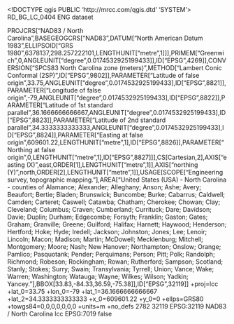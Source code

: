 <!DOCTYPE qgis PUBLIC 'http://mrcc.com/qgis.dtd' 'SYSTEM'>
<qgis version="3.22.1-Białowieża">
  <identifier>RD_BG_LC_0404</identifier>
  <parentidentifier></parentidentifier>
  <language>ENG</language>
  <type>dataset</type>
  <title>RD_BG_LC_0404</title>
  <abstract></abstract>
  <contact>
    <name></name>
    <organization></organization>
    <position></position>
    <voice></voice>
    <fax></fax>
    <email></email>
    <role></role>
  </contact>
  <links/>
  <fees></fees>
  <encoding></encoding>
  <crs>
    <spatialrefsys>
      <wkt>PROJCRS["NAD83 / North Carolina",BASEGEOGCRS["NAD83",DATUM["North American Datum 1983",ELLIPSOID["GRS 1980",6378137,298.257222101,LENGTHUNIT["metre",1]]],PRIMEM["Greenwich",0,ANGLEUNIT["degree",0.0174532925199433]],ID["EPSG",4269]],CONVERSION["SPCS83 North Carolina zone (meters)",METHOD["Lambert Conic Conformal (2SP)",ID["EPSG",9802]],PARAMETER["Latitude of false origin",33.75,ANGLEUNIT["degree",0.0174532925199433],ID["EPSG",8821]],PARAMETER["Longitude of false origin",-79,ANGLEUNIT["degree",0.0174532925199433],ID["EPSG",8822]],PARAMETER["Latitude of 1st standard parallel",36.1666666666667,ANGLEUNIT["degree",0.0174532925199433],ID["EPSG",8823]],PARAMETER["Latitude of 2nd standard parallel",34.3333333333333,ANGLEUNIT["degree",0.0174532925199433],ID["EPSG",8824]],PARAMETER["Easting at false origin",609601.22,LENGTHUNIT["metre",1],ID["EPSG",8826]],PARAMETER["Northing at false origin",0,LENGTHUNIT["metre",1],ID["EPSG",8827]]],CS[Cartesian,2],AXIS["easting (X)",east,ORDER[1],LENGTHUNIT["metre",1]],AXIS["northing (Y)",north,ORDER[2],LENGTHUNIT["metre",1]],USAGE[SCOPE["Engineering survey, topographic mapping."],AREA["United States (USA) - North Carolina - counties of Alamance; Alexander; Alleghany; Anson; Ashe; Avery; Beaufort; Bertie; Bladen; Brunswick; Buncombe; Burke; Cabarrus; Caldwell; Camden; Carteret; Caswell; Catawba; Chatham; Cherokee; Chowan; Clay; Cleveland; Columbus; Craven; Cumberland; Currituck; Dare; Davidson; Davie; Duplin; Durham; Edgecombe; Forsyth; Franklin; Gaston; Gates; Graham; Granville; Greene; Guilford; Halifax; Harnett; Haywood; Henderson; Hertford; Hoke; Hyde; Iredell; Jackson; Johnston; Jones; Lee; Lenoir; Lincoln; Macon; Madison; Martin; McDowell; Mecklenburg; Mitchell; Montgomery; Moore; Nash; New Hanover; Northampton; Onslow; Orange; Pamlico; Pasquotank; Pender; Perquimans; Person; Pitt; Polk; Randolph; Richmond; Robeson; Rockingham; Rowan; Rutherford; Sampson; Scotland; Stanly; Stokes; Surry; Swain; Transylvania; Tyrrell; Union; Vance; Wake; Warren; Washington; Watauga; Wayne; Wilkes; Wilson; Yadkin; Yancey."],BBOX[33.83,-84.33,36.59,-75.38]],ID["EPSG",32119]]</wkt>
      <proj4>+proj=lcc +lat_0=33.75 +lon_0=-79 +lat_1=36.1666666666667 +lat_2=34.3333333333333 +x_0=609601.22 +y_0=0 +ellps=GRS80 +towgs84=0,0,0,0,0,0,0 +units=m +no_defs</proj4>
      <srsid>2782</srsid>
      <srid>32119</srid>
      <authid>EPSG:32119</authid>
      <description>NAD83 / North Carolina</description>
      <projectionacronym>lcc</projectionacronym>
      <ellipsoidacronym>EPSG:7019</ellipsoidacronym>
      <geographicflag>false</geographicflag>
    </spatialrefsys>
  </crs>
  <extent>
    <spatial minx="0" dimensions="2" minz="0" maxx="0" maxy="0" maxz="0" crs="EPSG:32119" miny="0"/>
    <temporal>
      <period>
        <start></start>
        <end></end>
      </period>
    </temporal>
  </extent>
</qgis>
